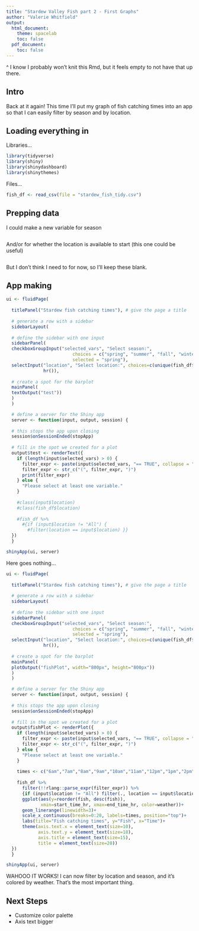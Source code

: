 ```yaml
---
title: "Stardew Valley Fish part 2 - First Graphs"
author: "Valerie Whitfield"
output:
  html_document:
    theme: spacelab
    toc: false
  pdf_document:
    toc: false
---
```


^ I know I probably won't knit this Rmd, but it feels empty to not have that up there.

## Intro

Back at it again! This time I'll put my graph of fish catching times into an app so that I can easily filter by season and by location. 

## Loading everything in

Libraries...
```r
library(tidyverse)
library(shiny)
library(shinydashboard)
library(shinythemes)
```

Files...
```r
fish_df <- read_csv(file = "stardew_fish_tidy.csv")
```

## Prepping data

I could make a new variable for season
```r

```

And/or for whether the location is available to start (this one could be useful)
```r

```

But I don't think I need to for now, so I'll keep these blank. 

## App making

```r
ui <- fluidPage(    
  
  titlePanel("Stardew fish catching times"), # give the page a title
  
  # generate a row with a sidebar
  sidebarLayout(      
    
  # define the sidebar with one input
  sidebarPanel(
  checkboxGroupInput("selected_vars", "Select season:",
                         choices = c("spring", "summer", "fall", "winter"),
                         selected = "spring"), 
  selectInput("location", "Select location:", choices=c(unique(fish_df$location), "All"), selected = "Town River"),
              hr()),
    
  # create a spot for the barplot
  mainPanel(
  textOutput("test"))
  )
  )

  # define a server for the Shiny app
  server <- function(input, output, session) {
  
  # this stops the app upon closing
  session$onSessionEnded(stopApp)
      
  # fill in the spot we created for a plot
  output$test <- renderText({
    if (length(input$selected_vars) > 0) {
      filter_expr <- paste(input$selected_vars, "== TRUE", collapse = " | ")
      filter_expr <- str_c("(", filter_expr, ")")
      print(filter_expr)
    } else {
      "Please select at least one variable."
    }
    
    #class(input$location)
    #class(fish_df$location)
    
    #fish_df %>% 
      #{if (input$location != "All") {
        #filter(location == input$location) }}
  })
  }

shinyApp(ui, server)
```


Here goes nothing...

```r
ui <- fluidPage(    
  
  titlePanel("Stardew fish catching times"), # give the page a title
  
  # generate a row with a sidebar
  sidebarLayout(      
    
  # define the sidebar with one input
  sidebarPanel(
  checkboxGroupInput("selected_vars", "Select season:",
                         choices = c("spring", "summer", "fall", "winter"),
                         selected = "spring"), 
  selectInput("location", "Select location:", choices=c(unique(fish_df$location), "All"), selected = "Town River"),
              hr()),
    
  # create a spot for the barplot
  mainPanel(
  plotOutput("fishPlot", width="800px", height="800px"))
  )
  )

  # define a server for the Shiny app
  server <- function(input, output, session) {
  
  # this stops the app upon closing
  session$onSessionEnded(stopApp)
      
  # fill in the spot we created for a plot
  output$fishPlot <- renderPlot({
    if (length(input$selected_vars) > 0) {
      filter_expr <- paste(input$selected_vars, "== TRUE", collapse = " | ")
      filter_expr <- str_c("(", filter_expr, ")")
    } else {
      "Please select at least one variable."
    }
    
    times <- c("6am","7am","8am","9am","10am","11am","12pm","1pm","2pm","3pm","4pm","5pm","6pm","7pm","8pm","9pm","10pm","11pm","12am","1am","2am")
    
    fish_df %>% 
      filter(!!rlang::parse_expr(filter_expr)) %>% 
      {if (input$location != "All") filter(., location == input$location) else .} %>% 
      ggplot(aes(y=reorder(fish, desc(fish)), 
             xmin=start_time_hr, xmax=end_time_hr, color=weather))+
      geom_linerange(linewidth=3)+
      scale_x_continuous(breaks=0:20, labels=times, position="top")+
      labs(title="Fish catching times", y="Fish", x="Time")+
      theme(axis.text.x = element_text(size=10),
            axis.text.y = element_text(size=18),
            axis.title = element_text(size=15),
            title = element_text(size=20))
  })
  }

shinyApp(ui, server)
```

WAHOOO IT WORKS! I can now filter by location and season, and it's colored by weather. That's the most important thing.

## Next Steps

- Customize color palette
- Axis text bigger
